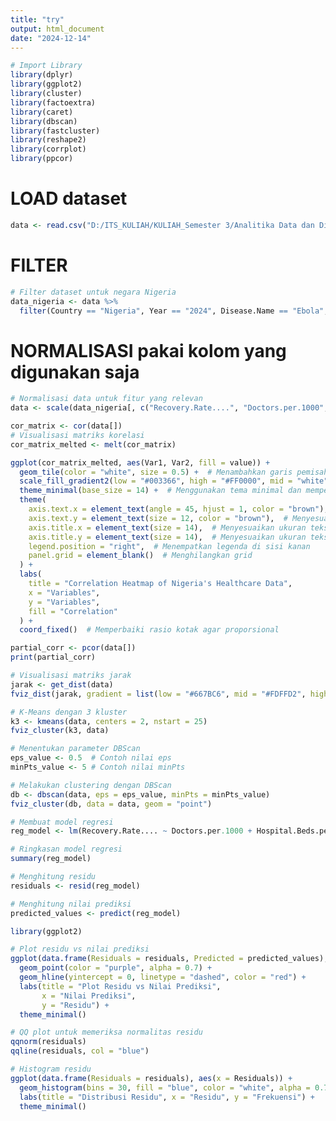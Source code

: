 ---
title: "try"
output: html_document
date: "2024-12-14"
---
```{r}
# Import Library
library(dplyr)
library(ggplot2)
library(cluster)
library(factoextra)
library(caret)
library(dbscan)
library(fastcluster)
library(reshape2)
library(corrplot)
library(ppcor)
```

# LOAD dataset
```{r}
data <- read.csv("D:/ITS_KULIAH/KULIAH_Semester 3/Analitika Data dan Diagnostik/FP_ADD/Global Health Statistics.csv")
```


# FILTER
```{r}
# Filter dataset untuk negara Nigeria
data_nigeria <- data %>%
  filter(Country == "Nigeria", Year == "2024", Disease.Name == "Ebola", Availability.of.Vaccines.Treatment == "Yes")
```


# NORMALISASI pakai kolom yang digunakan saja
```{r}
# Normalisasi data untuk fitur yang relevan
data <- scale(data_nigeria[, c("Recovery.Rate....", "Doctors.per.1000", "Hospital.Beds.per.1000", "Healthcare.Access....")])
```

```{r}
cor_matrix <- cor(data[])
# Visualisasi matriks korelasi
cor_matrix_melted <- melt(cor_matrix)

ggplot(cor_matrix_melted, aes(Var1, Var2, fill = value)) + 
  geom_tile(color = "white", size = 0.5) +  # Menambahkan garis pemisah antar kotak
  scale_fill_gradient2(low = "#003366", high = "#FF0000", mid = "white", midpoint = 0, limit = c(-1, 1)) + 
  theme_minimal(base_size = 14) +  # Menggunakan tema minimal dan memperbesar ukuran font
  theme(
    axis.text.x = element_text(angle = 45, hjust = 1, color = "brown"),  # Label miring dan warna merah
    axis.text.y = element_text(size = 12, color = "brown"),  # Menyesuaikan ukuran teks pada sumbu Y dan warna
    axis.title.x = element_text(size = 14),  # Menyesuaikan ukuran teks judul sumbu X
    axis.title.y = element_text(size = 14),  # Menyesuaikan ukuran teks judul sumbu Y
    legend.position = "right",  # Menempatkan legenda di sisi kanan
    panel.grid = element_blank()  # Menghilangkan grid
  ) + 
  labs(
    title = "Correlation Heatmap of Nigeria's Healthcare Data", 
    x = "Variables", 
    y = "Variables", 
    fill = "Correlation"
  ) + 
  coord_fixed()  # Memperbaiki rasio kotak agar proporsional
```

```{r}
partial_corr <- pcor(data[])
print(partial_corr)
```

```{r}
# Visualisasi matriks jarak
jarak <- get_dist(data)
fviz_dist(jarak, gradient = list(low = "#667BC6", mid = "#FDFFD2", high = "#DA7297"))
```

```{r}
# K-Means dengan 3 kluster
k3 <- kmeans(data, centers = 2, nstart = 25)
fviz_cluster(k3, data)
```

```{r}
# Menentukan parameter DBScan
eps_value <- 0.5  # Contoh nilai eps
minPts_value <- 5 # Contoh nilai minPts

# Melakukan clustering dengan DBScan
db <- dbscan(data, eps = eps_value, minPts = minPts_value)
fviz_cluster(db, data = data, geom = "point")
```

```{r}
# Membuat model regresi
reg_model <- lm(Recovery.Rate.... ~ Doctors.per.1000 + Hospital.Beds.per.1000 + Healthcare.Access...., data = as.data.frame(data))

# Ringkasan model regresi
summary(reg_model)
```

```{r}
# Menghitung residu
residuals <- resid(reg_model)

# Menghitung nilai prediksi
predicted_values <- predict(reg_model)
```

```{r}
library(ggplot2)

# Plot residu vs nilai prediksi
ggplot(data.frame(Residuals = residuals, Predicted = predicted_values), aes(x = Predicted, y = Residuals)) +
  geom_point(color = "purple", alpha = 0.7) +
  geom_hline(yintercept = 0, linetype = "dashed", color = "red") +
  labs(title = "Plot Residu vs Nilai Prediksi",
       x = "Nilai Prediksi",
       y = "Residu") +
  theme_minimal()
```

```{r}
# QQ plot untuk memeriksa normalitas residu
qqnorm(residuals)
qqline(residuals, col = "blue")

# Histogram residu
ggplot(data.frame(Residuals = residuals), aes(x = Residuals)) +
  geom_histogram(bins = 30, fill = "blue", color = "white", alpha = 0.7) +
  labs(title = "Distribusi Residu", x = "Residu", y = "Frekuensi") +
  theme_minimal()
```
